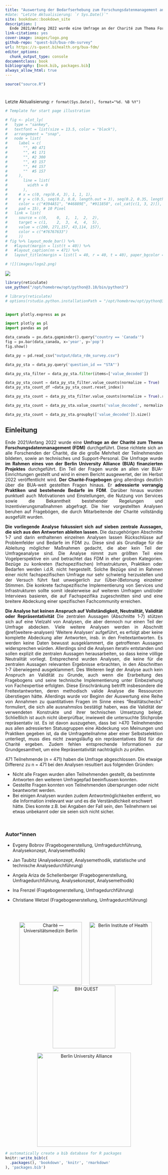 ```yaml
--- 
title: "Auswertung der Bedarfserhebung zum Forschungsdatenmanagement an der Charité 2021/22"
#date: "Letzte Aktualisierung: `r Sys.Date()`"
site: bookdown::bookdown_site
description: |
  Ende 2021/Anfang 2022 wurde eine Umfrage an der Charité zum Thema Forschungsdatenmanagement (FDM) durchgeführt. Diese richtete sich an alle Forschenden der Charité sowie an technisches und Support-Personal. Die Umfrage wurde im Rahmen eines von der Berlin University Alliance (BUA) finanzierten Projektes durchgeführt.
link-citations: yes
cover-image: images/logo.png
github-repo: "quest-bih/bua-rdm-survey"
url: https://s-quest.bihealth.org/bua-fdm/
editor_options:
  chunk_output_type: console
documentclass: book
bibliography: [book.bib, packages.bib]
always_allow_html: true
---
```


<!-- 
output:
  html_document:
    df_print: paged
    
Render book
bookdown::render_book()

Render all book pages
bookdown::render_book(new_session = TRUE)

OR 

Use own function
render_book()

Render all book pages and pdf
bookdown::render_book(new_session = TRUE, "index.Rmd", "bookdown::pdf_book")

Start a local server to live preview this HTML book
bookdown::serve_book()

To stop the server
servr::daemon_stop(1)

Delete rendered book
bookdown::clean_book(TRUE)

Label the heading: 
# Hello world {#nice-label}

Cross-reference of figures and tables
\@ref(fig:chunk-label)

Cross-reference sections
\@ref(label)

Add section labels
### X-Y-Z {#xyz}

Add a numbered part: 
# (PART) Act one {-} (followed by # A chapter)

# Add logo
# <li class="toc-logo"><a href="./"><img src="images/BIH-QUEST_Logo_2021_rgb_top.png"></a></li>

-->

```r
source("source.R")
```


# {-}

Letzte Aktualisierung: `r format(Sys.Date(), format="%d. %B %Y")`

```r
# Template for start page illustration

# fig <- plot_ly(
#   type = "sankey",
#   textfont = list(size = 13.5, color = "black"),
#   arrangement = "snap",
#   node = list(
#     label = c(
#       "", #0 471
#       "", #1 171
#       "", #2 300
#       "", #3 157
#       "", #4 157
#       ""  #5 157
#     ), 
#       line = list(
#         width = 0
#       ),
#     # x = c(0, rep(0.4, 3), 1, 1, 1),
#     # y = c(0.5, seq(0.2, 0.8, length.out = 3), seq(0.2, 0.35, length.out = 3)),
#     color = c("#394A51", "#46889E", "#911858", col_cat[c(1, 3, 2)]),
#     pad = 15), # 10 Pixel
#   link = list(
#     source = c(0,    0,  1,  1,  2,  2),
#     target = c(1,    2,  3,  4,  4,  5),
#     value = c(200, 271,157, 43,114, 157),
#     color = c("#76767633")
#     ))
# fig %>% layout_mode_bar() %>%
#   #layout(margin = list(t = 40)) %>%
#   #layout_caption(nn = 471) %>%
#   layout_title(margin = list(l = 40, r = 40, t = 40), paper_bgcolor = "white", plot_bgcolor = "white")

# ![](images/logo2.png)

```

![](images/logo_wide.png)



```r
library(reticulate)
use_python("/opt/homebrew/opt/python@3.10/bin/python3")
```


```python
# library(reticulate)
# options(rstudio.python.installationPath = "/opt/homebrew/opt/python@3.10/bin/python3")


import plotly.express as px

import plotly as pl
import pandas as pd

data_canada = px.data.gapminder().query("country == 'Canada'")
fig = px.bar(data_canada, x='year', y='pop')
fig.show()

data_py = pd.read_csv("output/data_rdm_survey.csv")

data_py_sta = data_py.query('question_id == "STA"')

data_py_sta_filter = data_py_sta.filter(items=['value_decoded'])

data_py_sta_count = data_py_sta_filter.value_counts(normalize = True)
data_py_sta_count_df =data_py_sta_count.reset_index()

data_py_sta_count = data_py_sta_filter.value_counts(normalize = True).rename_axis('unique_values').reset_index(name='counts')

data_py_sta_count = data_py_sta.value_counts('value_decoded', normalize = True)

data_py_sta_count = data_py_sta.groupby(['value_decoded']).size()

```


<div style="text-align: justify"> 


## Einleitung {-}



Ende 2021/Anfang 2022 wurde eine **Umfrage an der Charité zum Thema Forschungsdatenmanagement (FDM)** durchgeführt. Diese richtete sich an alle Forschenden der Charité, die die große Mehrheit der Teilnehmenden bildeten, sowie an technisches und Support-Personal. Die Umfrage wurde **im Rahmen eines von der Berlin University Alliance (BUA) finanzierten Projektes** durchgeführt. Ein Teil der Fragen wurde an allen vier BUA-Einrichtungen gestellt und wird in einem Bericht ausgewertet, der im Herbst 2022 veröffentlicht wird. **Der Charité-Fragebogen** ging allerdings deutlich über die BUA-weit gestellten Fragen hinaus. Er **adressierte vorrangig Praktiken und bestehende Bedarfe im FDM**. Darüber hinaus wurden punktuell auch Motivationen und Einstellungen, die Nutzung von Services sowie die Bekanntheit bestehender Regelungen und Inzentivierungsmaßnahmen abgefragt. Die hier vorgestellten Analysen beruhen auf Fragebögen, die durch Mitarbeitende der Charité vollständig ausgefüllt wurden.

**Die vorliegende Analyse fokussiert sich auf sieben zentrale Aussagen, die sich aus den Antworten ableiten lassen.** Die dazugehörigen Abschnitte 1‑7 und darin enthaltenen einzelnen Analysen lassen Rückschlüsse auf Problemfelder und Bedarfe im FDM zu. Diese sind als Grundlage für die Ableitung möglicher Maßnahmen gedacht, die aber kein Teil der Umfrageanalyse sind. Die Analyse nimmt zum größten Teil eine Vogelperspektive ein und betrachtet das FDM in eher groben Kategorien. Bezüge zu konkreten (fachspezifischen) Infrastrukturen, Praktiken oder Bedarfen werden i.d.R. nicht hergestellt. Solche Bezüge sind im Rahmen einer nicht fachspezifischen Umfrage nur sehr schwierig herzustellen und der Versuch führt fast unweigerlich zur (Über‑)Betonung einzelner Stimmen. Die konkrete fachspezifische Implementierung von Services und Infrastrukturen sollte somit idealerweise auf weiteren Umfragen und/oder Interviews basieren, die auf Fachspezifika zugeschnitten sind und eine breitere Abdeckung einer spezifischen Fachcommunity erreichen.

**Die Analyse hat keinen Anspruch auf Vollständigkeit, Neutralität, Validität oder Repräsentativität** Die zentralen Aussagen (Abschnitte 1‑7) stützen sich auf eine Vielzahl von Analysen, die aber dennoch nur einen Teil der Umfrage abdecken. Viele weitere Analysen werden in Abschnitt \@ref(weitere-analysen) 'Weitere Analysen' aufgeführt, es erfolgt aber keine komplette Abdeckung aller Antworten, insb. in den Freitextantworten. Es werden keine Daten bewusst ausgeklammert, die getroffenen Aussagen widersprechen würden. Allerdings sind die Analysen iterativ entstanden und sollen explizit die zentralen Aussagen herausarbeiten, so dass keine völlige Neutralität vorliegt. Entsprechend wurden Analysen, die keine für die zentralen Aussagen relevanten Ergebnisse erbrachten, in den Abschnitten 1-7 überwiegend ausgeklammert. Des Weiteren liegt der Analyse auch kein Anspruch an Validität zu Grunde, auch wenn die Erarbeitung des Fragebogens und seine technische Implementierung unter Einbeziehung von Fachexpertise erfolgten. Diese Einschränkung betrifft insbesondere die Freitextantworten, deren methodisch valide Analyse die Ressourcen überstiegen hätte. Allerdings wurde vor Beginn der Auswertung eine Reihe von Annahmen zu quantitativen Fragen im Sinne eines "Realitätschecks" formuliert, die sich alle ausnahmslos bestätigt haben, was die Validität der verwendeten Konstrukte und ihrer technischen Umsetzung belegt. Schließlich ist auch nicht überprüfbar, inwieweit die untersuchte Stichprobe repräsentativ ist. Es ist davon auszugehen, dass bei >470 Teilnehmenden aus allen adressierten Statusgruppen eine Abdeckung von Meinungen und Praktiken gegeben ist, da die Umfrageteilnahme aber einer Selbstselektion unterliegt, muss dies nicht zwangsläufig ein repräsentatives Bild für die Charité ergeben. Zudem fehlen entsprechende Informationen zur Grundgesamtheit, um eine Repräsentativität nachträglich zu prüfen.

</div>


:::gotcha
471 Teilnehmende (n = 471) haben die Umfrage abgeschlossen. Die etwaige Differenz zu n = 471 bei den Analysen resultiert aus folgenden Gründen: 

- Nicht alle Fragen wurden allen Teilnehmenden gestellt, da bestimmte Antworten den weiteren Umfragepfad beeinflussen konnten.
- Gestellte Fragen konnten von Teilnehmenden übersprungen oder nicht beantwortet werden. 
- Bei einigen Analysen wurden zudem Antwortmöglichkeiten entfernt, wo die Information irrelevant war und es die Verständlichkeit erschwert hätte. Dies konnte z.B. bei Angaben der Fall sein, den Teilnehmern sei etwas unbekannt oder sie seien sich nicht sicher.
:::

\

### Autor\*innen {-}

- Evgeny Bobrov (Fragebogenerstellung, Umfragedurchführung, Analysekonzept, Analysemethodik)

- Jan Taubitz (Analysekonzept, Analysemethodik, statistische und technische Analysedurchführung)

- Angela Ariza de Schellenberger (Fragebogenerstellung, Umfragedurchführung, Analysekonzept, Analysemethodik)

- Ina Frenzel (Fragebogenerstellung, Umfragedurchführung)

- Christiane Wetzel (Fragebogenerstellung, Umfragedurchführung)

\
\





<!-- Add logos -->


<p float="left" align ="center">
  <a href="https://www.charite.de"><img alt="Charité — Universitätsmedizin Berlin" style="border-width:0; width:200px; padding-right: 10px; padding-left: 10px;" src="images/ChariteUMB-Logo_Web.png" /></a>
  <a href="https://www.bihealth.org"><img alt="Berlin Institute of Health" style="border-width:0; width:200px; padding-right: 0px; padding-left: 10px;" src="images/BIH_Logo_at-Charite_kurz_quer_rgb.png" /></a>
  <a href="https://www.bihealth.org/de/translation/innovationstreiber/quest-center"><img alt="BIH QUEST" style="border-width:0; width:200px; padding-right: 10px; padding-left: 10px;" src="images/BIH-QUEST_Logo_2021_rgb.png" /></a>
</p>

<p align ="center">
  <a href="https://www.berlin-university-alliance.de"><img alt="Berlin University Alliance" style="border-width:0; width:300px;" src="images/BUA.png" /></a>
</p>

```r
# automatically create a bib database for R packages
knitr::write_bib(c(
  .packages(), 'bookdown', 'knitr', 'rmarkdown'
), 'packages.bib')
```


